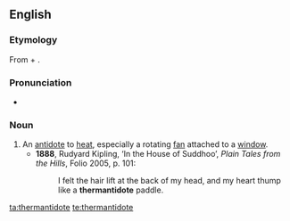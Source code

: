 ==English==

===Etymology===
From {{etyl|grc}} {{term|θέρμη||sc=polytonic}} + {{term|antidote}}.

===Pronunciation===
* {{IPA|/θɜːˈmæntɪdəʊt/}}

===Noun===
{{en-noun}}

# An [[antidote]] to [[heat]], especially a rotating [[fan]] attached to a [[window]].
#* '''1888''', Rudyard Kipling, ‘In the House of Suddhoo’, ''Plain Tales from the Hills'', Folio 2005, p. 101:
#*: I felt the hair lift at the back of my head, and my heart thump like a '''thermantidote''' paddle.

[[ta:thermantidote]]
[[te:thermantidote]]